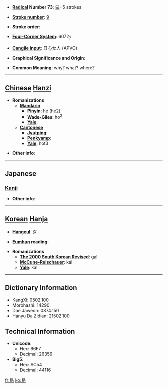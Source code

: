 * '''[[Wiktionary:Chinese radical index| Radical]] Number 73''': [[Wiktionary:Chinese radical index 曰|曰]]+5 strokes

* '''[[Wiktionary:Chinese total strokes index|Stroke number]]''': [[Wiktionary:Chinese total strokes index 9|9]]

* '''Stroke order''': 

* '''[[Wiktionary:Chinese four corner index|Four-Corner System]]''': 6072<sub>7</sub>

* '''[[Wiktionary:Chinese Cangjie index|Cangjie input]]''': 日心女人 (APVO)

* '''Graphical Significance and Origin''': 

* '''Common Meaning''': why? what? where?

----

== [[Chinese]] [[Hanzi]] ==

* '''Romanizations'''
** '''[[Mandarin]]'''
*** '''[[Pinyin]]''': hé (he2)
*** '''[[Wade-Giles]]''': ho<sup>2</sup>
*** '''[[Yale]]''': 
** '''[[Cantonese]]'''
*** '''[[Jyutping]]''':
*** '''[[Penkyamp]]''': 
*** '''[[Yale]]''': hot3

* '''Other info''': 

----

==Japanese==
===[[Kanji]]===
{{kanji|on readings=[[かつ]] (katsu)
|kun readings=[[なに]] (nani), [[なんぞ]] (nanzo), [[いずくんそ]] (izukunso)
}}

* '''Other info''':  

----

== [[Korean]] [[Hanja]] ==

* '''[[Hangeul]]''': 갈

* '''[[Eumhun]] reading''': 

* '''Romanizations'''
** '''[[The 2000 South Korean Revised Romanization|The 2000 South Korean Revised]]''': gal
** '''[[McCune-Reischauer]]''': kal
** '''[[Yale]]''': kal

----

== Dictionary Information ==

* KangXi: 0502.100
* Morohashi: 14290
* Dae Jaweon: 0874.150
* Hanyu Da Zidian: 21502.100

== Technical Information ==

* '''Unicode''':
** Hex: 66F7
** Decimal: 26359
* '''Big5''':
** Hex: AC54
** Decimal: 44116

[[fr:曷]]
[[ko:曷]]